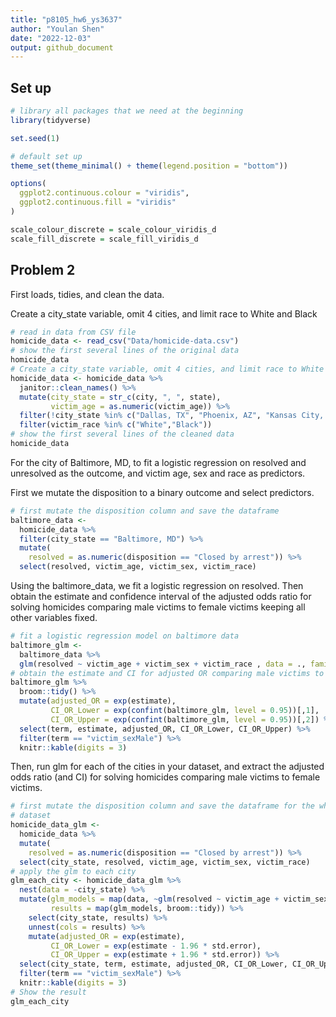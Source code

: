 ```yaml
---
title: "p8105_hw6_ys3637"
author: "Youlan Shen"
date: "2022-12-03"
output: github_document
---
```


## Set up

```r
# library all packages that we need at the beginning
library(tidyverse)

set.seed(1)

# default set up
theme_set(theme_minimal() + theme(legend.position = "bottom"))

options(
  ggplot2.continuous.colour = "viridis",
  ggplot2.continuous.fill = "viridis"
)

scale_colour_discrete = scale_colour_viridis_d
scale_fill_discrete = scale_fill_viridis_d
```

## Problem 2

First loads, tidies, and clean the data.

Create a city_state variable, omit 4 cities, and limit race to White and Black

```r
# read in data from CSV file
homicide_data <- read_csv("Data/homicide-data.csv")
# show the first several lines of the original data
homicide_data
# Create a city_state variable, omit 4 cities, and limit race to White and Black
homicide_data <- homicide_data %>% 
  janitor::clean_names() %>% 
  mutate(city_state = str_c(city, ", ", state),
         victim_age = as.numeric(victim_age)) %>% 
  filter(!city_state %in% c("Dallas, TX", "Phoenix, AZ", "Kansas City, MO", "Tulsa, AL")) %>% 
  filter(victim_race %in% c("White","Black"))
# show the first several lines of the cleaned data
homicide_data
```

For the city of Baltimore, MD, to fit a logistic regression on resolved and unresolved as the outcome, and victim age, sex and race as predictors.

First we mutate the disposition to a binary outcome and select predictors.

```r
# first mutate the disposition column and save the dataframe
baltimore_data <- 
  homicide_data %>% 
  filter(city_state == "Baltimore, MD") %>% 
  mutate(
    resolved = as.numeric(disposition == "Closed by arrest")) %>% 
  select(resolved, victim_age, victim_sex, victim_race)
```

Using the baltimore_data, we fit a logistic regression on resolved. Then obtain the estimate and confidence interval of the adjusted odds ratio for solving homicides comparing male victims to female victims keeping all other variables fixed.

```r
# fit a logistic regression model on baltimore data
baltimore_glm <- 
  baltimore_data %>% 
  glm(resolved ~ victim_age + victim_sex + victim_race , data = ., family = binomial())
# obtain the estimate and CI for adjusted OR comparing male victims to female victims
baltimore_glm %>% 
  broom::tidy() %>% 
  mutate(adjusted_OR = exp(estimate),
         CI_OR_Lower = exp(confint(baltimore_glm, level = 0.95))[,1],
         CI_OR_Upper = exp(confint(baltimore_glm, level = 0.95))[,2]) %>%
  select(term, estimate, adjusted_OR, CI_OR_Lower, CI_OR_Upper) %>% 
  filter(term == "victim_sexMale") %>% 
  knitr::kable(digits = 3)
```

Then, run glm for each of the cities in your dataset, and extract the adjusted odds ratio (and CI) for solving homicides comparing male victims to female victims.

```r
# first mutate the disposition column and save the dataframe for the whole 
# dataset
homicide_data_glm <- 
  homicide_data %>% 
  mutate(
    resolved = as.numeric(disposition == "Closed by arrest")) %>% 
  select(city_state, resolved, victim_age, victim_sex, victim_race)
# apply the glm to each city
glm_each_city <- homicide_data_glm %>% 
  nest(data = -city_state) %>% 
  mutate(glm_models = map(data, ~glm(resolved ~ victim_age + victim_sex + victim_race, data = ., family = binomial())),
         results = map(glm_models, broom::tidy)) %>% 
    select(city_state, results) %>% 
    unnest(cols = results) %>% 
    mutate(adjusted_OR = exp(estimate),
         CI_OR_Lower = exp(estimate - 1.96 * std.error),
         CI_OR_Upper = exp(estimate + 1.96 * std.error)) %>%
  select(city_state, term, estimate, adjusted_OR, CI_OR_Lower, CI_OR_Upper) %>% 
  filter(term == "victim_sexMale") %>% 
  knitr::kable(digits = 3)
# Show the result
glm_each_city
```

